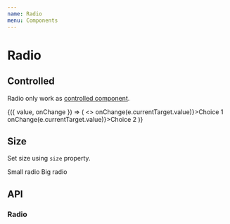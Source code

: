 ```yaml
---
name: Radio
menu: Components
---
```



# Radio

## Controlled

Radio only work as [controlled component](https://reactjs.org/docs/forms.html).

<Playground>
  <BlockList>
    <ControlValue value={false}>
      {({ value, onChange }) => (
        <>
          <Radio checked={value === "choice-1"} value="choice-1" onChange={e => onChange(e.currentTarget.value)}>Choice 1</Radio>
          <Radio checked={value === "choice-2"} value="choice-2" onChange={e => onChange(e.currentTarget.value)}>Choice 2</Radio>
        </>
      )}
    </ControlValue>
  </BlockList>
</Playground>

## Size

Set size using `size` property.

<Playground>
  <BlockList>
    <Radio name="radio-size" size={10}>Small radio</Radio>
    <Radio name="radio-size" size={40}>Big radio</Radio>
  </BlockList>
</Playground>

## API

### Radio

<Props of={Radio} />